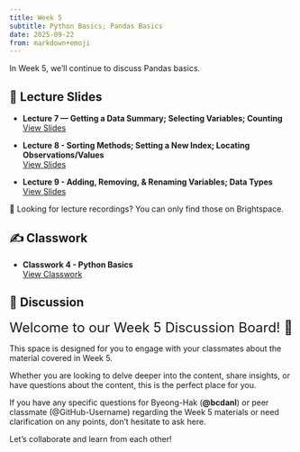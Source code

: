 ```yaml
---
title: Week 5
subtitle: Python Basics; Pandas Basics
date: 2025-09-22
from: markdown+emoji
---
```


In Week 5, we'll continue to discuss Pandas basics.


## 🏫 Lecture Slides 
 
- **Lecture 7 — Getting a Data Summary; Selecting Variables; Counting**  
  [View Slides](../danl-lec/danl-299-lec-07-2025-0922.html){target="_blank"}  

- **Lecture 8 - Sorting Methods; Setting a New Index; Locating Observations/Values**   
  [View Slides](../danl-lec/danl-299-lec-08-2025-0924.html){target="_blank"}  

- **Lecture 9 - Adding, Removing, & Renaming Variables; Data Types**   
  [View Slides](../danl-lec/danl-299-lec-09-2025-0929.html){target="_blank"} 
  



🎥 Looking for lecture recordings? You can only find those on Brightspace.



## ✍️ Classwork

- **Classwork 4 - Python Basics**  
  [View Classwork](../danl-cw/danl-299-cw-04.html){target="_blank"} 

<!-- ## 📚 Recommended Reading -->


## 💬 Discussion

<font size = "5">Welcome to our Week 5 Discussion Board! 👋 </font>


This space is designed for you to engage with your classmates about the material covered in Week 5.

Whether you are looking to delve deeper into the content, share insights, or have questions about the content, this is the perfect place for you.

If you have any specific questions for Byeong-Hak (**@bcdanl**) or peer classmate (@GitHub-Username) regarding the Week 5 materials or need clarification on any points, don't hesitate to ask here. 

Let's collaborate and learn from each other!
